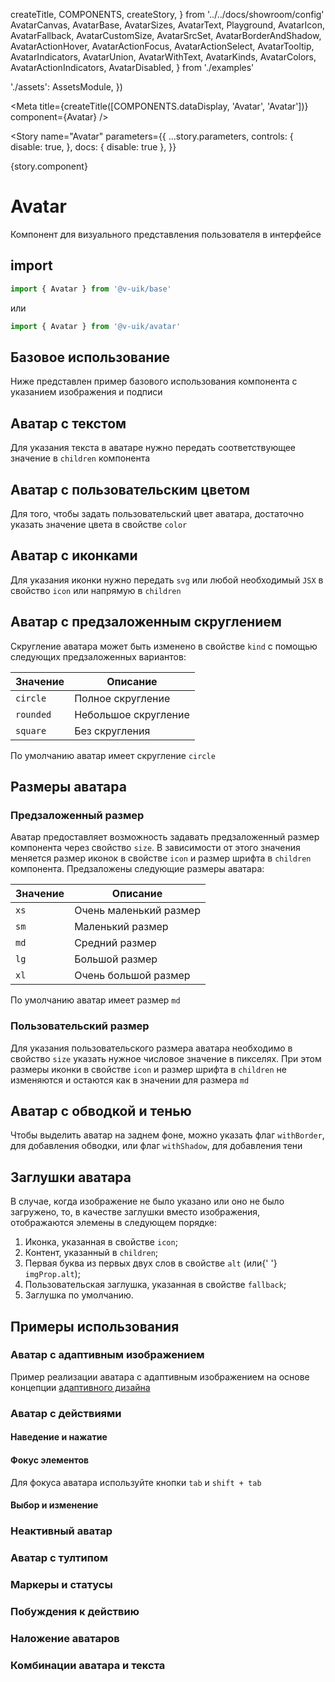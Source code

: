   createTitle,
  COMPONENTS,
  createStory,
} from '../../docs/showroom/config'
  AvatarCanvas,
  AvatarBase,
  AvatarSizes,
  AvatarText,
  Playground,
  AvatarIcon,
  AvatarFallback,
  AvatarCustomSize,
  AvatarSrcSet,
  AvatarBorderAndShadow,
  AvatarActionHover,
  AvatarActionFocus,
  AvatarActionSelect,
  AvatarTooltip,
  AvatarIndicators,
  AvatarUnion,
  AvatarWithText,
  AvatarKinds,
  AvatarColors,
  AvatarActionIndicators,
  AvatarDisabled,
} from './examples'


  './assets': AssetsModule,
})

<Meta
  title={createTitle([COMPONENTS.dataDisplay, 'Avatar', 'Avatar'])}
  component={Avatar}
/>

<Story
  name="Avatar"
  parameters={{
    ...story.parameters,
    controls: {
      disable: true,
    },
    docs: { disable: true },
  }}
>
  {story.component}
</Story>

# Avatar

Компонент для визуального представления пользователя в интерфейсе

## import

```ts
import { Avatar } from '@v-uik/base'
```

или

```ts
import { Avatar } from '@v-uik/avatar'
```

## Базовое использование

Ниже представлен пример базового использования компонента с указанием изображения и подписи

<Canvas withSource="none">
  <AvatarBase />
</Canvas>

<Source language="tsx" code={RawAvatarBase} />

## Аватар с текстом

Для указания текста в аватаре нужно передать соответствующее значение в `children` компонента

<Canvas withSource="none">
  <AvatarText />
</Canvas>

<Source language="tsx" code={RawAvatarText} />

## Аватар с пользовательским цветом

Для того, чтобы задать пользовательский цвет аватара, достаточно указать значение цвета в свойстве `color`

<Canvas withSource="none">
  <AvatarColors />
</Canvas>

<Source language="tsx" code={RawAvatarColors} />

## Аватар с иконками

Для указания иконки нужно передать `svg` или любой необходимый `JSX` в свойство `icon` или напрямую в `children`

<Canvas withSource="none">
  <AvatarIcon />
</Canvas>

<Source language="tsx" code={RawAvatarIcon} />

## Аватар с предзаложенным скруглением

Скругление аватара может быть изменено в свойстве `kind` с помощью следующих предзаложенных вариантов:

| Значение             | Описание             |
| -------------------- | -------------------- |
| <code>circle</code>  | Полное скругление    |
| <code>rounded</code> | Небольшое скругление |
| <code>square</code>  | Без скругления       |

По умолчанию аватар имеет скругление `circle`

<Canvas withSource="none">
  <AvatarKinds />
</Canvas>

<Source language="tsx" code={RawAvatarKinds} />

## Размеры аватара

### Предзаложенный размер

Аватар предоставляет возможность задавать предзаложенный размер компонента через свойство `size`. В зависимости от этого значения меняется размер иконок в свойстве `icon` и размер шрифта в `children` компонента.
Предзаложены следующие размеры аватара:

| Значение        | Описание               |
| --------------- | ---------------------- |
| <code>xs</code> | Очень маленький размер |
| <code>sm</code> | Маленький размер       |
| <code>md</code> | Средний размер         |
| <code>lg</code> | Большой размер         |
| <code>xl</code> | Очень большой размер   |

По умолчанию аватар имеет размер `md`

<Canvas withSource="none">
  <AvatarSizes />
</Canvas>

<Source language="tsx" code={RawAvatarSizes} />

### Пользовательский размер

Для указания пользовательского размера аватара необходимо в свойство `size` указать нужное числовое значение в пикселях. При этом размеры иконки в свойстве `icon` и размер шрифта в `children` не изменяются и остаются как в значении для размера `md`

<Canvas withSource="none">
  <AvatarCustomSize />
</Canvas>

<Source language="tsx" code={RawAvatarCustomSize} />

## Аватар с обводкой и тенью

Чтобы выделить аватар на заднем фоне, можно указать флаг `withBorder`, для добавления обводки, или флаг `withShadow`, для добавления тени

<Canvas withSource="none">
  <AvatarBorderAndShadow />
</Canvas>

<Source language="tsx" code={RawAvatarBorderAndShadow} />

## Заглушки аватара

В случае, когда изображение не было указано или оно не было загружено, то, в качестве заглушки вместо изображения, отображаются элемены в следующем порядке:

<ol>
  <li>
    Иконка, указанная в свойстве <code>icon</code>;
  </li>
  <li>
    Контент, указанный в <code>children</code>;
  </li>
  <li>
    Первая буква из первых двух слов в свойстве <code>alt</code> (или{' '}
    <code>imgProp.alt</code>);
  </li>
  <li>
    Пользовательская заглушка, указанная в свойстве <code>fallback</code>;
  </li>
  <li>Заглушка по умолчанию.</li>
</ol>

<Canvas withSource="none">
  <AvatarFallback />
</Canvas>

<Source language="tsx" code={RawAvatarFallback} />

## Примеры использования

### Аватар с адаптивным изображением

Пример реализации аватара с адаптивным изображением на основе концепции [адаптивного дизайна](https://developer.mozilla.org/en-US/docs/Learn/HTML/Multimedia_and_embedding/Responsive_images)

<Canvas withSource="none">
  <AvatarSrcSet />
</Canvas>

<Source language="tsx" code={RawAvatarSrcSet} />

### Аватар с действиями

#### Наведение и нажатие

<Canvas withSource="none">
  <AvatarActionHover />
</Canvas>

<Source language="tsx" code={RawAvatarActionHover} />

#### Фокус элементов

Для фокуса аватара используйте кнопки `tab` и `shift + tab`

<Canvas withSource="none">
  <AvatarActionFocus />
</Canvas>

<Source language="tsx" code={RawAvatarActionFocus} />

#### Выбор и изменение

<Canvas withSource="none">
  <AvatarActionSelect />
</Canvas>

<Source language="tsx" code={RawAvatarActionSelect} />

### Неактивный аватар

<Canvas withSource="none">
  <AvatarDisabled />
</Canvas>

<Source language="tsx" code={RawAvatarDisabled} />

### Аватар с тултипом

<Canvas withSource="none">
  <AvatarTooltip />
</Canvas>

<Source language="tsx" code={RawAvatarTooltip} />

### Маркеры и статусы

<Canvas withSource="none">
  <AvatarIndicators />
</Canvas>

<Source language="tsx" code={RawAvatarIndicators} />

### Побуждения к действию

<Canvas withSource="none">
  <AvatarActionIndicators />
</Canvas>

<Source language="tsx" code={RawAvatarActionIndicators} />

### Наложение аватаров

<Canvas withSource="none">
  <AvatarUnion />
</Canvas>

<Source language="tsx" code={RawAvatarUnion} />

### Комбинации аватара и текста

<Canvas withSource="none">
  <AvatarWithText />
</Canvas>

<Source language="tsx" code={RawAvatarWithText} />
